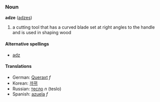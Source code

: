 ===Noun===
'''adze''' ([[adzes]])
# a cutting tool that has a curved blade set at right angles to the handle and is used in shaping wood

====Alternative spellings====
*[[adz]]

====Translations====
*German: [[Queraxt]] ''f''
*Korean: [[까뀌]]
*Russian: [[тесло]] ''n'' (teslo)
*Spanish: [[azuela]] ''f''